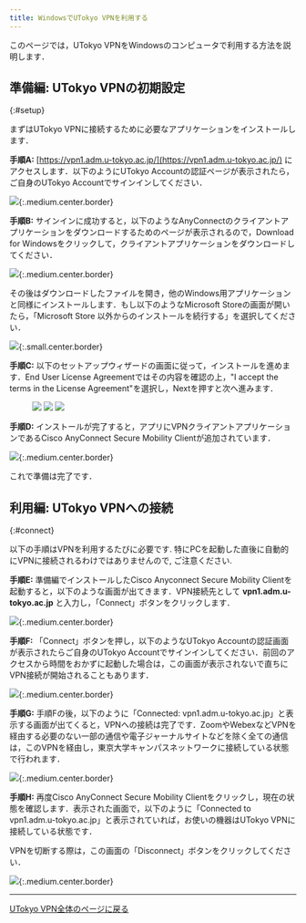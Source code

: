 ```yaml
---
title: WindowsでUTokyo VPNを利用する 
---
```


このページでは，UTokyo VPNをWindowsのコンピュータで利用する方法を説明します．

<SubpageBeginning />

## 準備編: UTokyo VPNの初期設定
{:#setup}

まずはUTokyo VPNに接続するために必要なアプリケーションをインストールします．

**手順A:** [https://vpn1.adm.u-tokyo.ac.jp/](https://vpn1.adm.u-tokyo.ac.jp/) にアクセスします．以下のようにUTokyo Accountの認証ページが表示されたら，ご自身のUTokyo Accountでサインインしてください．

![](img/win01-vpn1-login.png){:.medium.center.border}

<HelpSecurityEducation />
<HelpMfa />

**手順B:** サインインに成功すると，以下のようなAnyConnectのクライアントアプリケーションをダウンロードするためのページが表示されるので，Download for Windowsをクリックして，クライアントアプリケーションをダウンロードしてください．

![](img/win02-download-page.png){:.medium.center.border}

<HelpWhite />

その後はダウンロードしたファイルを開き，他のWindows用アプリケーションと同様にインストールします．もし以下のようなMicrosoft Storeの画面が開いたら，「Microsoft Store 以外からのインストールを続行する」を選択してください．  

![](img/win12-install-0.png){:.small.center.border}

**手順C:** 以下のセットアップウィザードの画面に従って，インストールを進めます．End User License Agreementではその内容を確認の上，"I accept the terms in the License Agreement"を選択し，Nextを押すと次へ進みます．

<figure class="gallery">
  <img src="img/win03-install-1.png" class="border" />
  <img src="img/win04-install-2.png" class="border" />
  <img src="img/win05-install-3.png" class="border" />
</figure>

**手順D:** インストールが完了すると，アプリにVPNクライアントアプリケーションであるCisco AnyConnect Secure Mobility Clientが追加されています．

![](img/win06-cisco-on-task.png){:.medium.center.border}

これで準備は完了です．

## 利用編: UTokyo VPNへの接続
{:#connect}

以下の手順はVPNを利用するたびに必要です. 特にPCを起動した直後に自動的にVPNに接続されるわけではありませんので, ご注意ください.

**手順E:** 準備編でインストールしたCisco Anyconnect Secure Mobility Clientを起動すると，以下のような画面が出てきます．VPN接続先として **vpn1.adm.u-tokyo.ac.jp** と入力し，「Connect」ボタンをクリックします．

![](img/win07-app-window-connect.png){:.medium.center.border}

**手順F:** 「Connect」ボタンを押し，以下のようなUTokyo Accountの認証画面が表示されたらご自身のUTokyo Accountでサインインしてください．前回のアクセスから時間をおかずに起動した場合は，この画面が表示されないで直ちにVPN接続が開始されることもあります．

![](img/win09-anyconnect-login.png){:.medium.center.border}

<HelpMultipleUsers />
<HelpSecurityEducation />
<HelpMfa />

**手順G:** 手順Fの後，以下のように「Connected: vpn1.adm.u-tokyo.ac.jp」と表示する画面が出てくると，VPNへの接続は完了です．ZoomやWebexなどVPNを経由する必要のない一部の通信や電子ジャーナルサイトなどを除く全ての通信は，このVPNを経由し，東京大学キャンパスネットワークに接続している状態で行われます．

![](img/win10-vpn-connected.png){:.medium.center.border}

**手順H:** 再度Cisco AnyConnect Secure Mobility Clientをクリックし，現在の状態を確認します．表示された画面で，以下のように「Connected to vpn1.adm.u-tokyo.ac.jp」と表示されていれば，お使いの機器はUTokyo VPNに接続している状態です．

VPNを切断する際は，この画面の「Disconnect」ボタンをクリックしてください．

![](img/win11-vpn-connected-window.png){:.medium.center.border}

---

[UTokyo VPN全体のページに戻る](.)
